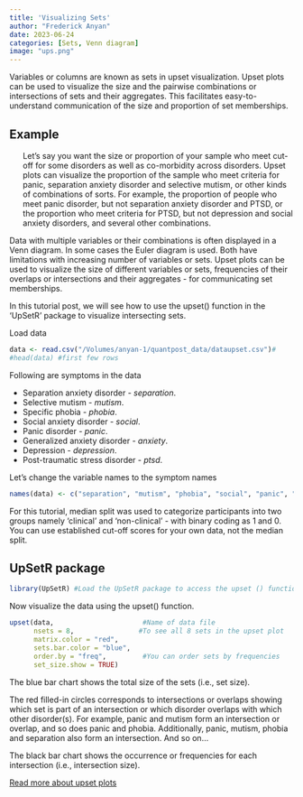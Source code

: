 ```yaml
---
title: 'Visualizing Sets'
author: "Frederick Anyan"
date: 2023-06-24
categories: [Sets, Venn diagram]
image: "ups.png"
---
```


Variables or columns are known as sets in upset visualization. Upset plots can be used to visualize the size and the pairwise combinations or intersections of sets and their aggregates. This facilitates easy-to-understand communication of the size and proportion of set memberships.

## Example

<ul>Let's say you want the size or proportion of your sample who meet cut-off for some disorders as well as co-morbidity across disorders. Upset plots can visualize the proportion of the sample who meet criteria for panic, separation anxiety disorder and selective mutism, or other kinds of combinations of sorts. For example, the proportion of people who meet panic disorder, but not separation anxiety disorder and PTSD, or the proportion who meet criteria for PTSD, but not depression and social anxiety disorders, and several other combinations.</ul>

Data with multiple variables or their combinations is often displayed in a Venn diagram. In some cases the Euler diagram is used. Both have limitations with increasing number of variables or sets. Upset plots can be used to visualize the size of different variables or sets, frequencies of their overlaps or intersections and their aggregates - for communicating set memberships.

In this tutorial post, we will see how to use the upset() function in the 'UpSetR' package to visualize intersecting sets.

Load data

```r
data <- read.csv("/Volumes/anyan-1/quantpost_data/dataupset.csv")#
#head(data) #first few rows
```

Following are symptoms in the data

<ul>

<li>Separation anxiety disorder - *separation*.</li>

<li>Selective mutism - *mutism*.</li>

<li>Specific phobia - *phobia*.</li>

<li>Social anxiety disorder - *social*.</li>

<li>Panic disorder - *panic*.</li>

<li>Generalized anxiety disorder - *anxiety*.</li>

<li>Depression - *depression*.</li>

<li>Post-traumatic stress disorder - *ptsd*.</li>

</ul>

Let's change the variable names to the symptom names

```r
names(data) <- c("separation", "mutism", "phobia", "social", "panic", "anxiety", "depression", "ptsd")
```

For this tutorial, median split was used to categorize participants into two groups namely 'clinical' and 'non-clinical' - with binary coding as 1 and 0. You can use established cut-off scores for your own data, not the median split.

## UpSetR package

```r
library(UpSetR) #Load the UpSetR package to access the upset () function
```

Now visualize the data using the upset() function.

```r
upset(data,                      #Name of data file 
      nsets = 8,                #To see all 8 sets in the upset plot
      matrix.color = "red", 
      sets.bar.color = "blue", 
      order.by = "freq",         #You can order sets by frequencies 
      set_size.show = TRUE) 
```

The blue bar chart shows the total size of the sets (i.e., set size).

The red filled-in circles corresponds to intersections or overlaps showing which set is part of an intersection or which disorder overlaps with which other disorder(s). For example, panic and mutism form an intersection or overlap, and so does panic and phobia. Additionally, panic, mutism, phobia and separation also form an intersection. And so on...

The black bar chart shows the occurrence or frequencies for each intersection (i.e., intersection size).

[Read more about upset plots](https://upset.app/advanced/)
